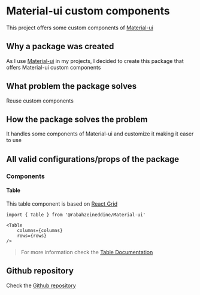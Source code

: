 
<Meta title="Introduction" />

# Material-ui custom components

This project offers some custom components of [Material-ui](https://material-ui.com/)

## Why a package was created

As I use [Material-ui](https://material-ui.com/) in my projects, I decided to create this package that offers Material-ui custom components

## What problem the package solves

Reuse custom components

## How the package solves the problem

It handles some components of Material-ui and customize it making it easer to use

## All valid configurations/props of the package

### Components

#### Table

This table component is based on [React Grid](https://devexpress.github.io/devextreme-reactive/react/grid/docs/guides/getting-started/)

```TSX
import { Table } from '@rabahzeineddine/Material-ui'

<Table
    columns={columns}
    rows={rows}
/>
```

> For more information check the [Table Documentation](src/components/Table.stories.tsx?path=/docs/table--default)

## Github repository

Check the [Github repository](https://github.com/RabahZeineddine/Material-ui.git)
